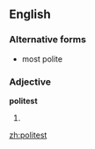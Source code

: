 ==English==

===Alternative forms===
*most polite

===Adjective===
'''politest'''

# {{superlative of|[[polite]]}}

[[zh:politest]]